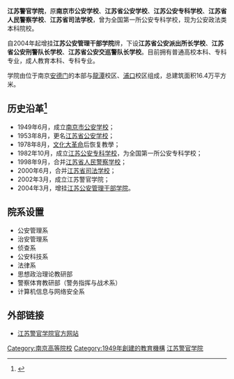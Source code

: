 {{高校
| name = 江苏警官学院<br/>江苏公安管理干部学院
| image =[[File:Jiangsu_Police_Institute_Logo_2018.png|200px]]
| logo =
| motto =无私奉献
| rector = 张兰青
| type = 公立
| established = 1949年
| students = 6000
| staff = 660
| campus =浦口校区；安德门校区
| address = {{CHN}}江苏省南京市浦口区頂山街道石佛寺三宫48号
| telephone =
| area = 1000多亩
| sports =
| website = http://www.jspi.cn
}}
'''江苏警官学院'''，原'''南京市公安学校'''、'''江苏省公安学校'''、'''江苏公安专科学校'''、'''江苏省人民警察学校'''、'''江苏省司法学校'''，曾为全国第一所公安专科学校，现为公安政法类本科院校。

自2004年起增挂'''江苏公安管理干部学院'''牌，下设'''江苏省公安派出所长学校'''、'''江苏省公安刑警队长学校'''、'''江苏省公安交巡警队长学校'''。目前拥有普通高校本科、专科专业，成人教育本科、专科专业。

学院由位于南京[[安德门|安德门]]的本部与[[龍潭街道_(南京市)|龍潭]]校区、[[浦口|浦口]]校区组成，总建筑面积16.4万平方米。

== 历史沿革<ref>{{Cite web |url=http://www.jspi.cn/xyjj.html |title=江苏警官学院网站：学院概况 |access-date=2010-09-24 |archive-date=2015-05-11 |archive-url=https://web.archive.org/web/20150511185913/http://www.jspi.cn/xyjj.html |dead-url=yes }}</ref> ==
*1949年6月，成立[[南京市公安学校|南京市公安学校]]；
*1953年8月，更名[[江苏省公安学校|江苏省公安学校]]；
*1978年8月，[[文化大革命|文化大革命]]后恢复教學；
*1982年10月，成立[[江苏公安专科学校|江苏公安专科学校]]，为全国第一所公安专科学校；
*1998年9月，合并[[江苏省人民警察学校|江苏省人民警察学校]]；
*2000年6月，合并[[江苏省司法学校|江苏省司法学校]]；
*2002年3月，成立江苏警官学院；
*2004年3月，增挂[[江苏公安管理干部学院|江苏公安管理干部学院]]。

== 院系设置 ==
*公安管理系
*治安管理系
*侦查系
*公安科技系
*法律系
*思想政治理论教研部
*警察体育教研部（警务指挥与战术系）
*计算机信息与网络安全系

== 外部链接 ==
* [http://www.jspi.cn 江苏警官学院官方网站] {{Wayback|url=http://www.jspi.cn/ |date=20210118083429 }}
<references />

{{浦口大学城}}
{{江苏高等院校}}
{{公安院校}}
[[Category:南京高等院校|Category:南京高等院校]]
[[Category:1949年創建的教育機構|Category:1949年創建的教育機構]]
[[Category:江苏警官学院|]]